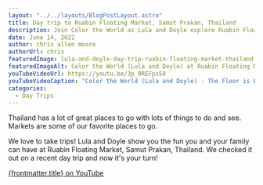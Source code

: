```yaml
---
layout: "../../layouts/BlogPostLayout.astro"
title: Day trip to Ruabin Floating Market, Samut Prakan, Thailand
description: Join Color the World as Lula and Doyle explore Ruabin Floating Market in Samut Prakan, Thailand.
date: June 14, 2022
author: chris allen moore
authorUrl: chris
featuredImage: lula-and-doyle-day-trip-ruabin-floating-market-thailand.jpg
featuredImageAlt: Color the World (Lula and Doyle) at Ruabin Floating Market, Samut Prakan, Thailand
youTubeVideoUrl: https://youtu.be/3p_0REFps58
youTubeVideoCaption: "Color the World (Lula and Doyle) - The Floor is Lava (At the Rocks) episode"
categories:
  - Day Trips
---
```



Thailand has a lot of great places to go with lots of things to do and see. Markets are some of our favorite places to go.

We love to take trips! Lula and Doyle show you the fun you and your family can have at Ruabin Floating Market, Samut Prakan, Thailand. We checked it out on a recent day trip and now it's your turn!

<YouTube id={frontmatter.youTubeVideoUrl} />

<a target="_blank" href={frontmatter.youTubeVideoUrl}>
  {frontmatter.title} on YouTube
</a>
